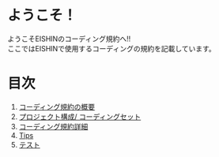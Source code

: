 # ようこそ！

ようこそEISHINのコーディング規約へ!!<br />
ここではEISHINで使用するコーディングの規約を記載しています。

# 目次
1. [コーディング規約の概要](/overview)
2. [プロジェクト構成/ コーディングセット](/composition-set)
3. [コーディング規約詳細](/detail)
4. [Tips](/tips)
5. [テスト](/test)

